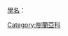 [[學名|學名]]：{{lang|la|''Gastrodia''}}

{{catmore}}

[[Category:樹蘭亞科|Category:樹蘭亞科]]
{{Wikispecies|{{PAGENAME}}|''{{PAGENAME}}''}}